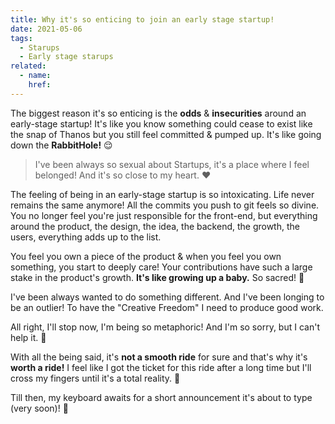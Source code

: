 ```yaml
---
title: Why it's so enticing to join an early stage startup!
date: 2021-05-06
tags:
  - Starups
  - Early stage starups
related:
  - name:
    href:
---
```


The biggest reason it's so enticing is the **odds** & **insecurities** around an early-stage startup! It's like you know something could cease to exist like the snap of Thanos but you still feel committed & pumped up. It's like going down the **RabbitHole!** 😌

> I've been always so sexual about Startups, it's a place where I feel belonged! And it's so close to my heart. ❤️

The feeling of being in an early-stage startup is so intoxicating. Life never remains the same anymore! All the commits you push to git feels so divine. You no longer feel you're just responsible for the front-end, but everything around the product, the design, the idea, the backend, the growth, the users, everything adds up to the list.

You feel you own a piece of the product & when you feel you own something, you start to deeply care! Your contributions have such a large stake in the product's growth. **It's like growing up a baby.** So sacred! 🤗

I've been always wanted to do something different. And I've been longing to be an outlier! To have the "Creative Freedom" I need to produce good work.

All right, I'll stop now, I'm being so metaphoric! And I'm so sorry, but I can't help it. 😬

With all the being said, it's **not a smooth ride** for sure and that's why it's **worth a ride!** I feel like I got the ticket for this ride after a long time but I'll cross my fingers until it's a total reality. 🤞

Till then, my keyboard awaits for a short announcement it's about to type (very soon)! 🙂
